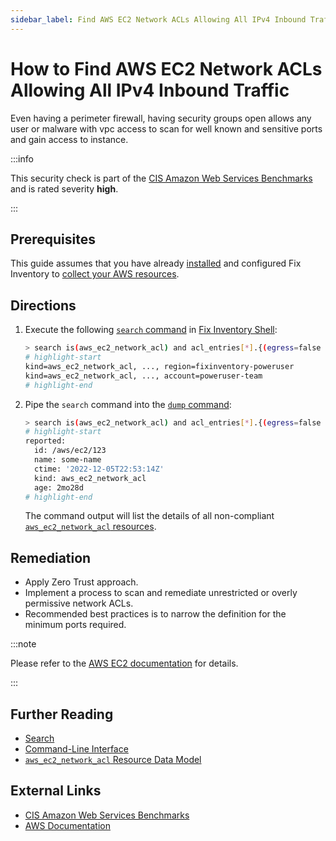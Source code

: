 ```yaml
---
sidebar_label: Find AWS EC2 Network ACLs Allowing All IPv4 Inbound Traffic
---
```


# How to Find AWS EC2 Network ACLs Allowing All IPv4 Inbound Traffic

Even having a perimeter firewall, having security groups open allows any user or malware with vpc access to scan for well known and sensitive ports and gain access to instance.

:::info

This security check is part of the [CIS Amazon Web Services Benchmarks](https://cisecurity.org/benchmark/amazon_web_services) and is rated severity **high**.

:::

## Prerequisites

This guide assumes that you have already [installed](../../../getting-started/install/index.mdx) and configured Fix Inventory to [collect your AWS resources](../../../how-to-guides/data-sources/collect-aws-resource-data.mdx).

## Directions

1. Execute the following [`search` command](../../../reference/cli/search.mdx) in [Fix Inventory Shell](../../../reference/components/shell.mdx):

   ```bash
   > search is(aws_ec2_network_acl) and acl_entries[*].{(egress=false and cidr_block="0.0.0.0/0" and rule_action=allow and protocol=-1) } | jq --no-rewrite  'if (( [.reported.acl_entries[]? | contains({egress:false, cidr_block:"0.0.0.0/0", protocol:"-1", rule_action:"deny"}) ] | any | not ) or ((.reported.acl_entries | sort_by(.rule_number) | .[]? | select(.egress==false) | select(.protocol=="-1") |select(.cidr_block=="0.0.0.0/0") | select(.rule_action=="allow") | .rule_number) < (.reported.acl_entries | sort_by(.rule_number) | .[]? | select(.egress==false) | select(.protocol=="-1") | select(.cidr_block=="0.0.0.0/0") | select(.rule_action=="deny") | .rule_number ))) then [.] else [] end' | flatten
   # highlight-start
   ​kind=aws_ec2_network_acl, ..., region=fixinventory-poweruser
   ​kind=aws_ec2_network_acl, ..., account=poweruser-team
   # highlight-end
   ```

2. Pipe the `search` command into the [`dump` command](../../../reference/cli/dump.mdx):

   ```bash
   > search is(aws_ec2_network_acl) and acl_entries[*].{(egress=false and cidr_block="0.0.0.0/0" and rule_action=allow and protocol=-1) } | jq --no-rewrite  'if (( [.reported.acl_entries[]? | contains({egress:false, cidr_block:"0.0.0.0/0", protocol:"-1", rule_action:"deny"}) ] | any | not ) or ((.reported.acl_entries | sort_by(.rule_number) | .[]? | select(.egress==false) | select(.protocol=="-1") |select(.cidr_block=="0.0.0.0/0") | select(.rule_action=="allow") | .rule_number) < (.reported.acl_entries | sort_by(.rule_number) | .[]? | select(.egress==false) | select(.protocol=="-1") | select(.cidr_block=="0.0.0.0/0") | select(.rule_action=="deny") | .rule_number ))) then [.] else [] end' | flatten | dump
   # highlight-start
   ​reported:
   ​  id: /aws/ec2/123
   ​  name: some-name
   ​  ctime: '2022-12-05T22:53:14Z'
   ​  kind: aws_ec2_network_acl
   ​  age: 2mo28d
   # highlight-end
   ```

   The command output will list the details of all non-compliant [`aws_ec2_network_acl` resources](../../../reference/unified-data-model/aws.mdx#aws_ec2_network_acl).

## Remediation

- Apply Zero Trust approach.
- Implement a process to scan and remediate unrestricted or overly permissive network ACLs.
- Recommended best practices is to narrow the definition for the minimum ports required.

:::note

Please refer to the [AWS EC2 documentation](https://docs.aws.amazon.com/vpc/latest/userguide/vpc-network-acls.html) for details.

:::

## Further Reading

- [Search](../../../reference/search/index.mdx)
- [Command-Line Interface](../../../reference/cli/index.mdx)
- [`aws_ec2_network_acl` Resource Data Model](../../../reference/unified-data-model/aws.mdx#aws_ec2_network_acl)

## External Links

- [CIS Amazon Web Services Benchmarks](https://cisecurity.org/benchmark/amazon_web_services)
- [AWS Documentation](https://docs.aws.amazon.com/vpc/latest/userguide/vpc-network-acls.html)
